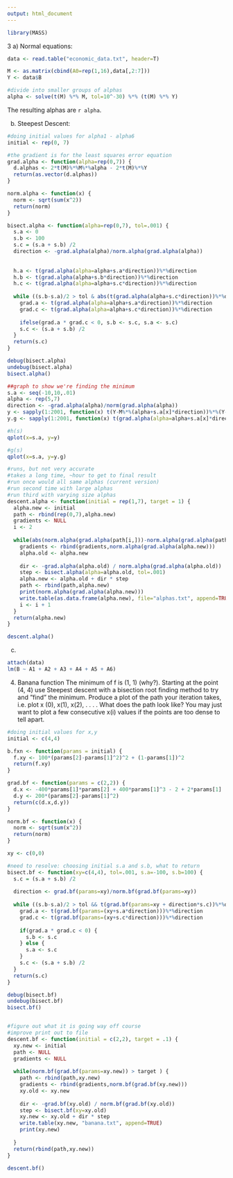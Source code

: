 ```yaml
---
output: html_document
---
```


```r
library(MASS)
```


3 a) Normal equations: 
```r
data <- read.table("economic_data.txt", header=T)

M <- as.matrix(cbind(A0=rep(1,16),data[,2:7]))
Y <- data$B

#divide into smaller groups of alphas
alpha <- solve(t(M) %*% M, tol=10^-30) %*% (t(M) %*% Y)
```
The resulting alphas are `r alpha`.

b) Steepest Descent:
```r
#doing initial values for alpha1 - alpha6
initial <- rep(0, 7)

#the gradient is for the least squares error equation
grad.alpha <- function(alpha=rep(0,7)) {
  d.alphas <- 2*t(M)%*%M%*%alpha - 2*t(M)%*%Y
  return(as.vector(d.alphas))
}

norm.alpha <- function(x) {
  norm <- sqrt(sum(x^2))
  return(norm)
}

bisect.alpha <- function(alpha=rep(0,7), tol=.001) {
  s.a <- 0
  s.b <- 100
  s.c = (s.a + s.b) /2
  direction <- -grad.alpha(alpha)/norm.alpha(grad.alpha(alpha))
  
  
  h.a <- t(grad.alpha(alpha=alpha+s.a*direction))%*%direction
  h.b <- t(grad.alpha(alpha+s.b*direction))%*%direction
  h.c <- t(grad.alpha(alpha=alpha+s.c*direction))%*%direction
  
  while ((s.b-s.a)/2 > tol & abs(t(grad.alpha(alpha+s.c*direction))%*%direction) > tol) {
    grad.a <- t(grad.alpha(alpha=alpha+s.a*direction))%*%direction
    grad.c <- t(grad.alpha(alpha=alpha+s.c*direction))%*%direction
    
    ifelse(grad.a * grad.c < 0, s.b <- s.c, s.a <- s.c)
    s.c <- (s.a + s.b) /2  
  }
  return(s.c)
}

debug(bisect.alpha)
undebug(bisect.alpha)
bisect.alpha()

##graph to show we're finding the minimum
s.a <- seq(-10,10,.01)
alpha <- rep(5,7)
direction <- -grad.alpha(alpha)/norm(grad.alpha(alpha))
y <- sapply(1:2001, function(x) t(Y-M%*%(alpha+s.a[x]*direction))%*%(Y-M%*%(alpha+s.a[x]*direction)))
y.g <- sapply(1:2001, function(x) t(grad.alpha(alpha=alpha+s.a[x]*direction))%*%direction)

#h(s)
qplot(x=s.a, y=y)

#g(s)
qplot(x=s.a, y=y.g)

#runs, but not very accurate
#takes a long time, ~hour to get to final result
#run once would all same alphas (current version)
#run second time with large alphas
#run third with varying size alphas
descent.alpha <- function(initial = rep(1,7), target = 1) {
  alpha.new <- initial
  path <- rbind(rep(0,7),alpha.new)
  gradients <- NULL
  i <- 2
  
  while(abs(norm.alpha(grad.alpha(path[i,]))-norm.alpha(grad.alpha(path[i-1,]))) > 0 && norm.alpha(grad.alpha(alpha.new)) > target) {
    gradients <- rbind(gradients,norm.alpha(grad.alpha(alpha.new)))
    alpha.old <- alpha.new
    
    dir <- -grad.alpha(alpha.old) / norm.alpha(grad.alpha(alpha.old))
    step <- bisect.alpha(alpha=alpha.old, tol=.001)
    alpha.new <- alpha.old + dir * step
    path <- rbind(path,alpha.new)
    print(norm.alpha(grad.alpha(alpha.new)))
    write.table(as.data.frame(alpha.new), file="alphas.txt", append=TRUE)
    i <- i + 1
  }
  return(alpha.new)
}

descent.alpha()

```

c)
```r
attach(data)
lm(B ~ A1 + A2 + A3 + A4 + A5 + A6)
```

4. Banana function
The minimum of f is (1, 1) (why?). Starting at the point (4, 4) use Steepest descent with a
bisection root finding method to try and ”find” the minimum. Produce a plot of the path
your iteration takes, i.e. plot x
(0), x(1), x(2), . . . . What does the path look like? You may just
want to plot a few consecutive x(i) values if the points are too dense to tell apart.

```r
#doing initial values for x,y
initial <- c(4,4)

b.fxn <- function(params = initial) {
  f.xy <- 100*(params[2]-params[1]^2)^2 + (1-params[1])^2
  return(f.xy)
}

grad.bf <- function(params = c(2,2)) {
  d.x <- -400*params[1]*params[2] + 400*params[1]^3 - 2 + 2*params[1]
  d.y <- 200*(params[2]-params[1]^2)
  return(c(d.x,d.y))
}

norm.bf <- function(x) {
  norm <- sqrt(sum(x^2))
  return(norm)
}

xy <- c(0,0)

#need to resolve: choosing initial s.a and s.b, what to return
bisect.bf <- function(xy=c(4,4), tol=.001, s.a=-100, s.b=100) {
  s.c = (s.a + s.b) /2
  
  direction <- grad.bf(params=xy)/norm.bf(grad.bf(params=xy))
  
  while ((s.b-s.a)/2 > tol && t(grad.bf(params=xy + direction*s.c))%*%direction != 0) {
    grad.a <- t(grad.bf(params=(xy+s.a*direction)))%*%direction
    grad.c <- t(grad.bf(params=(xy+s.c*direction)))%*%direction
    
    if(grad.a * grad.c < 0) {
      s.b <- s.c
    } else {
      s.a <- s.c
    }
    s.c <- (s.a + s.b) /2  
  }
  return(s.c)
}

debug(bisect.bf)
undebug(bisect.bf)
bisect.bf()


#figure out what it is going way off course
#improve print out to file
descent.bf <- function(initial = c(2,2), target = .1) {
  xy.new <- initial
  path <- NULL
  gradients <- NULL
  
  while(norm.bf(grad.bf(params=xy.new)) > target ) {
    path <- rbind(path,xy.new)
    gradients <- rbind(gradients,norm.bf(grad.bf(xy.new)))
    xy.old <- xy.new
    
    dir <- -grad.bf(xy.old) / norm.bf(grad.bf(xy.old))
    step <- bisect.bf(xy=xy.old)
    xy.new <- xy.old + dir * step
    write.table(xy.new, "banana.txt", append=TRUE)
    print(xy.new)
    
  }
  return(rbind(path,xy.new))
}

descent.bf()

```





